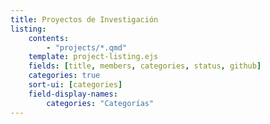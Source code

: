 ```yaml
---
title: Proyectos de Investigación
listing:
    contents:
        - "projects/*.qmd"
    template: project-listing.ejs
    fields: [title, members, categories, status, github]
    categories: true
    sort-ui: [categories]
    field-display-names:
        categories: "Categorías"
---
```


